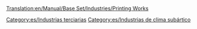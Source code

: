 [[Translation:en/Manual/Base Set/Industries/Printing Works]]

{{es/Industrias| nombre=Imprenta
| imagen=en/Printworks.png| climas=[[es/Manual/Clima|Subártico]]
| acepta=[[es/Manual/Base Set/Cargos/Papel|Papel]]
| produce=[[es/Manual/Base Set/Cargos/Mercancías|Mercancías]]
| notas=No existe en otros [[es/Manual/Clima|climas]]
}}

[[Category:es/Industrias terciarias]]
[[Category:es/Industrias de clima subártico]]